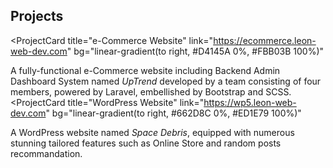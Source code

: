 ## Projects

<ProjectCard
  title="e-Commerce Website"
  link="https://ecommerce.leon-web-dev.com"
  bg="linear-gradient(to right, #D4145A 0%, #FBB03B 100%)"
>
  A fully-functional e-Commerce website including Backend Admin Dashboard System named _UpTrend_ developed by a team consisting of four members, powered by Laravel, embellished by Bootstrap and SCSS.
</ProjectCard>
<ProjectCard
  title="WordPress Website"
  link="https://wp5.leon-web-dev.com"
  bg="linear-gradient(to right, #662D8C 0%, #ED1E79 100%)"
>
  A WordPress website named _Space Debris_, equipped with numerous stunning tailored features such as Online Store and random posts recommandation.
</ProjectCard>

